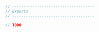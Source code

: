 
```Java
// ------------------------------------
// Exports
// ------------------------------------

// TODO
```
